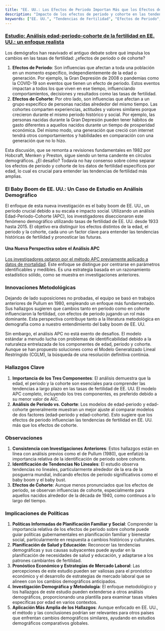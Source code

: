 ```yaml
---
title: "EE. UU.: Los Efectos de Periodo Importan Más que los Efectos de Cohorte en las Tasas de Fertilidad"
description: "Impacto de los efectos de periodo y cohorte en las tendencias de fertilidad en EE. UU., con un enfoque en el método de análisis Edad-Periodo-Cohorte (APC) y sus implicaciones para la investigación demográfica."
keywords: ["EE. UU.", "Tendencias de Fertilidad", "Efectos de Periodo", "Efectos de Cohorte", "Análisis Demográfico", "Baby Boom", "Análisis APC", "Demografía", "Políticas de Planificación Familiar", "Pronóstico Económico"]
---
```


### [Estudio: Análisis edad-periodo-cohorte de la fertilidad en EE. UU.: un enfoque realista](https://link.springer.com/article/10.1007/s11135-023-01787-5)

Los demógrafos han reavivado el antiguo debate sobre qué impulsa los cambios en las tasas de fertilidad: ¿efectos de periodo o de cohorte?

1. **Efectos de Periodo**: Son influencias que afectan a toda una población en un momento específico, independientemente de la edad o generación. Por ejemplo, la Gran Depresión de 2008 o pandemias como la COVID-19 son eventos que tienen un efecto de periodo. Estos eventos impactan a todos los que viven en ese tiempo, influenciando comportamientos, decisiones y resultados como las tasas de fertilidad.
2. **Efectos de Cohorte**: Por otro lado, son influencias que afectan a un grupo específico de personas nacidas alrededor del mismo tiempo. Las cohortes comparten experiencias, actitudes y valores similares porque crecieron durante el mismo periodo histórico y social. Por ejemplo, las personas nacidas durante la Gran Depresión pueden tener hábitos de gasto diferentes a aquellos nacidos durante un tiempo de prosperidad económica. Del mismo modo, una generación que creció con internet tendrá otros comportamientos y habilidades en comparación con una generación que no lo hizo.

Esta discusión, que se remonta a revisiones fundamentales en 1982 por Hobcraft, Menken y Preston, sigue siendo un tema candente en círculos demográficos. ¿El desafío? Todavía no hay consenso sobre cómo separar los efectos de periodo y cohorte de los datos de fertilidad específicos por edad, lo cual es crucial para entender las tendencias de fertilidad más amplias.

### **El Baby Boom de EE. UU.: Un Caso de Estudio en Análisis Demográfico**

El enfoque de esta nueva investigación es el baby boom de EE. UU., un período crucial debido a su escala e impacto social. Utilizando un análisis Edad-Periodo-Cohorte (APC), los investigadores diseccionaron este fenómeno demográfico utilizando tasas de fertilidad de EE. UU. desde 1933 hasta 2015. El objetivo era distinguir los efectos distintos de la edad, el periodo y la cohorte, cada uno un factor clave para entender las tendencias históricas de fertilidad y pronosticar las futuras.

#### **Una Nueva Perspectiva sobre el Análisis APC**

[Los investigadores optaron por el método APC previamente aplicado a datos de mortalidad](https://www.publichealth.columbia.edu/research/population-health-methods/age-period-cohort-analysis). Este enfoque se distingue por centrarse en parámetros identificables y medibles. Es una estrategia basada en un razonamiento estadístico sólido, como se muestra en investigaciones anteriores.

### **Innovaciones Metodológicas**

Dejando de lado suposiciones no probadas, el equipo se basó en trabajos anteriores de Pullum en 1980, empleando un enfoque más fundamentado. Sus hallazgos sugieren que cambios tanto en periodo como en cohorte influenciaron la fertilidad, con efectos de periodo jugando un rol más dominante. Esta perspectiva contribuye tanto a la literatura metodológica en demografía como a nuestro entendimiento del baby boom de EE. UU.

Sin embargo, el análisis APC no está exento de desafíos. El modelo estándar a menudo lucha con problemas de identificabilidad debido a la naturaleza entrelazada de los componentes de edad, periodo y cohorte. Aunque se han propuesto soluciones como el Modelo Generalizado Lineal Restringido (CGLM), la búsqueda de una resolución definitiva continúa.

### **Hallazgos Clave**

1. **Importancia de los Tres Componentes**: El análisis demuestra que la edad, el periodo y la cohorte son esenciales para comprender las tendencias a largo plazo en las tasas de fertilidad de EE. UU. El modelo APC completo, incluyendo los tres componentes, es preferido debido a su menor valor de AIC.
2. **Análisis de Periodo vs. Cohorte**: Los modelos de edad-periodo y edad-cohorte generalmente muestran un mejor ajuste al comparar modelos de dos factores (edad-periodo y edad-cohorte). Esto sugiere que los efectos de periodo influencian las tendencias de fertilidad en EE. UU. más que los efectos de cohorte.

### **Observaciones**

1. **Consistencia con Investigaciones Anteriores**: Estos hallazgos están en línea con análisis previos como el de Pullum (1980), que enfatizó la importancia relativa de la identificación de periodo sobre cohorte.
2. **Identificación de Tendencias No Lineales**: El estudio observa tendencias no lineales, particularmente alrededor de la era de la posguerra mundial, indicando efectos de periodo significativos como el baby boom y el baby bust.
3. **Efectos de Cohorte**: Aunque menos pronunciados que los efectos de periodo, se observan influencias de cohorte, especialmente para aquellos nacidos alrededor de la década de 1940, como continuos a lo largo del tiempo.

### **Implicaciones de Políticas**

1. **Políticas Informadas de Planificación Familiar y Social**: Comprender la importancia relativa de los efectos de periodo sobre cohorte puede guiar políticas gubernamentales en planificación familiar y bienestar social, particularmente en respuesta a cambios históricos y culturales.
2. **Planificación de Salud y Educación**: Reconocer las tendencias demográficas y sus causas subyacentes puede ayudar en la planificación de necesidades de salud y educación, y adaptarse a los patrones cambiantes de fertilidad.
3. **Pronóstico Económico y Estrategias de Mercado Laboral**: Las percepciones de este estudio pueden ser valiosas para el pronóstico económico y el desarrollo de estrategias de mercado laboral que se alineen con los cambios demográficos anticipados.
4. **Investigación Demográfica y Metodología**: El enfoque metodológico y los hallazgos de este estudio pueden extenderse a otros análisis demográficos, proporcionando una plantilla para examinar tasas vitales específicas por edad en varios contextos.
5. **Aplicación Más Amplia de los Hallazgos**: Aunque enfocado en EE. UU., el método y las conclusiones podrían ser relevantes para otros países que enfrentan cambios demográficos similares, ayudando en estudios demográficos comparativos globales.
